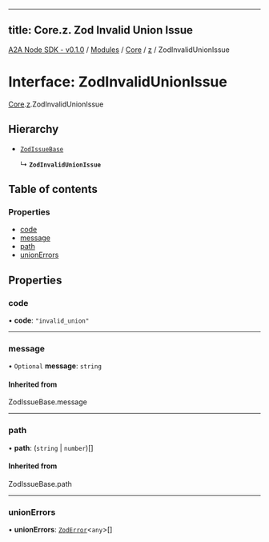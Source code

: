 
---
title: Core.z. Zod Invalid Union Issue
---

[A2A Node SDK - v0.1.0](/api-reference/README) / [Modules](/api-reference/modules) / [Core](/api-reference/modules/Core) / [z](/api-reference/modules/Core.z) / ZodInvalidUnionIssue

# Interface: ZodInvalidUnionIssue

[Core](/api-reference/modules/Core).[z](/api-reference/modules/Core.z).ZodInvalidUnionIssue

## Hierarchy

- [`ZodIssueBase`](../modules/Core.z.md#zodissuebase)

  ↳ **`ZodInvalidUnionIssue`**

## Table of contents

### Properties

- [code](Core.z.ZodInvalidUnionIssue.md#code)
- [message](Core.z.ZodInvalidUnionIssue.md#message)
- [path](Core.z.ZodInvalidUnionIssue.md#path)
- [unionErrors](Core.z.ZodInvalidUnionIssue.md#unionerrors)

## Properties

### code

• **code**: ``"invalid_union"``

___

### message

• `Optional` **message**: `string`

#### Inherited from

ZodIssueBase.message

___

### path

• **path**: (`string` \| `number`)[]

#### Inherited from

ZodIssueBase.path

___

### unionErrors

• **unionErrors**: [`ZodError`](/api-reference/classes/Core.z.ZodError)\<`any`\>[]
